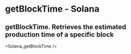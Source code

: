 # getBlockTime - Solana

## getBlockTime. Retrieves the estimated production time of a specific block


<Solana_getBlockTime />
